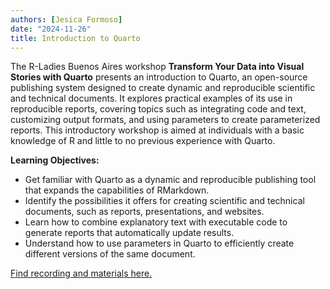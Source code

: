 ```yaml
---
authors: [Jesica Formoso]
date: "2024-11-26"
title: Introduction to Quarto
---
```


The R-Ladies Buenos Aires workshop **Transform Your Data into Visual Stories with Quarto** presents an introduction to Quarto, an open-source publishing system designed to create dynamic and reproducible scientific and technical documents. It explores practical examples of its use in reproducible reports, covering topics such as integrating code and text, customizing output formats, and using parameters to create parameterized reports. This introductory workshop is aimed at individuals with a basic knowledge of R and little to no previous experience with Quarto.

**Learning Objectives:**

-   Get familiar with Quarto as a dynamic and reproducible publishing tool that expands the capabilities of RMarkdown.
-   Identify the possibilities it offers for creating scientific and technical documents, such as reports, presentations, and websites.
-   Learn how to combine explanatory text with executable code to generate reports that automatically update results.
-   Understand how to use parameters in Quarto to efficiently create different versions of the same document.

[Find recording and materials here.](https://jformoso.github.io/quarto-rladiesBA/)
